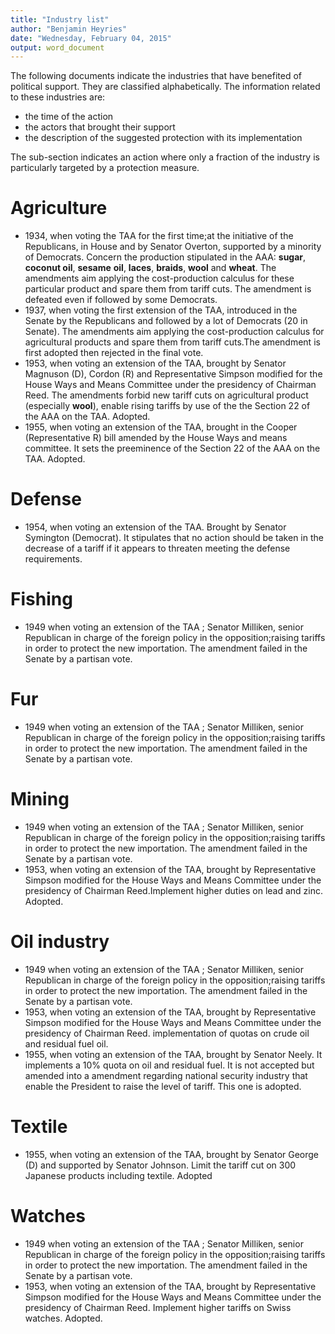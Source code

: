 ```yaml
---
title: "Industry list"
author: "Benjamin Heyries"
date: "Wednesday, February 04, 2015"
output: word_document
---
```


The following documents indicate the industries that have benefited of political support. They are classified alphabetically. The information related to these industries are:

* the time of the action
* the actors that brought their support
* the description of the suggested protection with its implementation

The sub-section indicates an action where only a fraction of the industry is particularly targeted by a protection measure.

Agriculture
============
  * 1934, when voting the TAA for the first time;at the initiative of the Republicans, in House and by Senator Overton, supported by a minority of Democrats. Concern the production stipulated in the AAA: __sugar__, __coconut oil__, __sesame__ __oil__, __laces__, __braids__, __wool__ and __wheat__. The amendments aim applying the cost-production calculus for these particular product and spare them from tariff cuts. The amendment is defeated even if followed by some Democrats. 
  * 1937, when voting the first extension of the TAA, introduced in the Senate by the Republicans and followed by a lot of Democrats (20 in Senate). The amendments aim applying the cost-production calculus for agricultural products and spare them from tariff cuts.The amendment is first adopted then rejected in the final vote.
  * 1953, when voting an extension of the TAA, brought by Senator Magnuson (D), Cordon (R) and Representative Simpson modified for the House Ways and Means Committee under the presidency of Chairman Reed. The amendments forbid new tariff cuts on agricultural product (especially __wool__), enable rising tariffs by use of the the Section 22 of the AAA on the TAA. Adopted.
  * 1955, when voting an extension of the TAA, brought in the Cooper (Representative R) bill amended by the House Ways and means committee. It sets the preeminence of the Section 22 of the AAA on the TAA. Adopted. 

Defense
============
  * 1954, when voting an extension of the TAA. Brought by Senator Symington (Democrat). It stipulates that no action should be taken in the decrease of a tariff if it appears to threaten meeting the defense requirements. 

Fishing
============
  * 1949 when voting an extension of the TAA ; Senator Milliken, senior Republican in charge of the foreign policy in the opposition;raising tariffs in order to protect the new importation. The amendment failed in the Senate by a partisan vote. 

Fur
============
  * 1949 when voting an extension of the TAA ; Senator Milliken, senior Republican in charge of the foreign policy in the opposition;raising tariffs in order to protect the new importation. The amendment failed in the Senate by a partisan vote.

Mining
============
  * 1949 when voting an extension of the TAA ; Senator Milliken, senior Republican in charge of the foreign policy in the opposition;raising tariffs in order to protect the new importation. The amendment failed in the Senate by a partisan vote.
  * 1953, when voting an extension of the TAA, brought by Representative Simpson modified for the House Ways and Means Committee under the presidency of Chairman Reed.Implement higher duties on lead and zinc. Adopted.  

Oil industry
============
  * 1949 when voting an extension of the TAA ; Senator Milliken, senior Republican in charge of the foreign policy in the opposition;raising tariffs in order to protect the new importation. The amendment failed in the Senate by a partisan vote.
  * 1953, when voting an extension of the TAA, brought by Representative Simpson modified for the House Ways and Means Committee under the presidency of Chairman Reed. implementation of quotas on crude oil and residual fuel oil. 
  * 1955, when voting an extension of the TAA, brought by Senator Neely. It implements a 10% quota on oil and residual fuel. It is not accepted but amended into a amendment regarding national security industry that enable the President to raise the level of tariff. This one is adopted. 
  
Textile
============
  * 1955, when voting an extension of the TAA, brought by Senator George (D) and supported by Senator Johnson. Limit the tariff cut on 300 Japanese products including textile. Adopted

Watches
============
  * 1949 when voting an extension of the TAA ; Senator Milliken, senior Republican in charge of the foreign policy in the opposition;raising tariffs in order to protect the new importation. The amendment failed in the Senate by a partisan vote.
  * 1953, when voting an extension of the TAA, brought by Representative Simpson modified for the House Ways and Means Committee under the presidency of Chairman Reed. Implement higher tariffs on Swiss watches. Adopted.